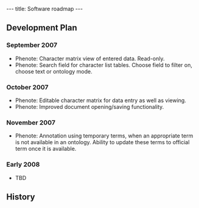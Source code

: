 ---
title: Software roadmap
---

==Development Plan==

===September 2007===

* Phenote: Character matrix view of entered data.  Read-only.
* Phenote: Search field for character list tables.  Choose field to filter on, choose text or ontology mode.

===October 2007===
* Phenote: Editable character matrix for data entry as well as viewing.
* Phenote: Improved document opening/saving functionality.

===November 2007===
* Phenote: Annotation using temporary terms, when an appropriate term is not available in an ontology.  Ability to update these terms to official term once it is available.

===Early 2008===
* TBD

==History==